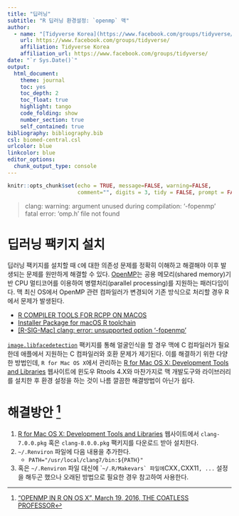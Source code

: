 ```yaml
---
title: "딥러닝"
subtitle: "R 딥러닝 환경설정: `openmp` 맥"
author:
  - name: "[Tidyverse Korea](https://www.facebook.com/groups/tidyverse/)"
    url: https://www.facebook.com/groups/tidyverse/
    affiliation: Tidyverse Korea
    affiliation_url: https://www.facebook.com/groups/tidyverse/
date: "`r Sys.Date()`"
output:
  html_document: 
    theme: journal
    toc: yes
    toc_depth: 2
    toc_float: true
    highlight: tango
    code_folding: show
    number_section: true
    self_contained: true
bibliography: bibliography.bib
csl: biomed-central.csl
urlcolor: blue
linkcolor: blue
editor_options: 
  chunk_output_type: console
---
```


``` r
knitr::opts_chunk$set(echo = TRUE, message=FALSE, warning=FALSE,
                      comment="", digits = 3, tidy = FALSE, prompt = FALSE, fig.align = 'center')
```


> clang: warning: argument unused during compilation: '-fopenmp' <br>
> fatal error: 'omp.h' file not found

# 딥러닝 팩키지 설치 {#install-deep-learning}

딥러닝 팩키지를 설치할 때 `C`에 대한 의존성 문제를 정확히 이해하고 해결해야 이후 발생되는 문제를 원만하게 해결할 수 있다.
[OpenMP](https://www.openmp.org/)는 공용 메모리(shared memory)기반 CPU 멀티코어를 이용하여 병렬처리(parallel processing)를 지원하는 패러다임이다. 맥 최신 OS에서 OpenMP 관련 컴파일러가 변경되어 기존 방식으로 처리할 경우 R에서 문제가 발생된다.

- [R COMPILER TOOLS FOR RCPP ON MACOS](https://thecoatlessprofessor.com/programming/cpp/r-compiler-tools-for-rcpp-on-macos/)
- [Installer Package for macOS R toolchain](https://github.com/rmacoslib/r-macos-rtools)
- [[R-SIG-Mac] clang: error: unsupported option '-fopenmp'](https://stat.ethz.ch/pipermail/r-sig-mac/2019-May/012985.html)

[`image.libfacedetection`](https://github.com/bnosac/image) 팩키지를 통해 얼굴인식을 할 경우 맥에 C 컴파일러가 필요한데 애플에서 지원하는 C 컴파일러와 호환 문제가 제기된다. 이를 해결하기 위한 다양한 방법인데, `R for Mac OS X`에서 관리하는 
[R for Mac OS X: Development Tools and Libraries](https://cran.r-project.org/bin/macosx/tools/) 웹사이트에 윈도우 Rtools 4.X와 마찬가지로 맥 개발도구와 라이브러리를 설치한 후 환경 설정을 하는 것이 나름 깔끔한 해결방법이 아닌가 쉽다.


# 해결방안 [^coatless-blog] {#solution-openmp}

[^coatless-blog]: ["OPENMP IN R ON OS X", March 19, 2016, THE COATLESS PROFESSOR](https://thecoatlessprofessor.com/programming/cpp/openmp-in-r-on-os-x/)

1. [R for Mac OS X: Development Tools and Libraries](https://cran.r-project.org/bin/macosx/tools/) 웹사이트에서 `clang-7.0.0.pkg` 혹은 `clang-8.0.0.pkg` 팩키지를 다운로드 받아 설치한다.
1. `~/.Renviron` 파일에 다음 내용을 추가한다.
    - `PATH="/usr/local/clang7/bin:${PATH}"`
1. 혹은 `~/.Renviron` 파일 대신에 ```~/.R/Makevars` 파일에 ``CXX`, `CXX11` , ...` 설정을 해두곤 했으나 오래된 방법으로 필요한 경우 참고하여 사용한다.



